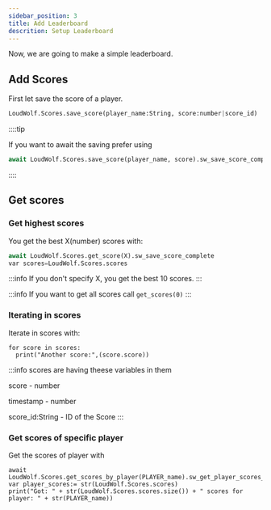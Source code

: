 ```yaml
---
sidebar_position: 3
title: Add Leaderboard
descrition: Setup Leaderboard
---
```


Now, we are going to make a simple leaderboard.

## Add Scores

First let save the score of a player.

```python
LoudWolf.Scores.save_score(player_name:String, score:number|score_id)
```

::::tip

If you want to await the saving prefer using

```python
await LoudWolf.Scores.save_score(player_name, score).sw_save_score_complete
```

::::

## Get scores

### Get highest scores

You get the best X(number) scores with:

```python
await LoudWolf.Scores.get_score(X).sw_save_score_complete
var scores=LoudWolf.Scores.scores
```

:::info
If you don't specify X, you get the best 10 scores.
:::

:::info
If you want to get all scores call `get_scores(0)`
:::

### Iterating in scores

Iterate in scores with:

```
for score in scores:
  print("Another score:",(score.score))
```

:::info
scores are having theese variables in them

score - number

timestamp - number

score_id:String - ID of the Score
:::

### Get scores of specific player
Get the scores of player with
```
await LoudWolf.Scores.get_scores_by_player(PLAYER_name).sw_get_player_scores_complete
var player_scores:= str(LoudWolf.Scores.scores)
print("Got: " + str(LoudWolf.Scores.scores.size()) + " scores for player: " + str(PLAYER_name))
```

